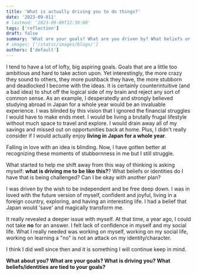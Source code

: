 ```yaml
---
title: 'What is actually driving you to do things?'
date: '2023-09-011'
# lastmod: '2023-09-09T12:30:00'
tags: ['reflection']
draft: false
summary: 'What are your goals? What are you driven by? What beliefs or identities are tied to those goals?'
# images: ['/static/images/blogs/']
authors: ['default']
---
```


I tend to have a lot of lofty, big aspiring goals. Goals that are a little too ambitious and hard to take action upon. Yet interestingly, the more crazy they sound to others, they more pushback they have, the more stubborn and deadlocked I become with the ideas. It is certainly counterintuitive (and a bad idea) to shut off the logical side of my brain and reject any sort of common sense. As an example, I desperatedly and strongly believed studying abroad in Japan for a whole year would be an invaluable experience. I was blinded by this vision that I ignored the financial struggles I would have to make ends meet. I would be living a brutally frugal lifestyle without much space to travel and explore. I
would drain away all of my savings and missed out on opportunities back at home. Plus, I didn't really consider if I would actually enjoy **living in Japan for a whole year**.

Falling in love with an idea is blinding. Now, I have gotten better at recognizing these moments of stubbornness in me but I still struggle.

What started to help me shift away from this way of thinking is asking myself: **what is driving me to be like this?**? What beliefs or identities do I have that is being challenged? Can I be okay with another plan?

I was driven by the wish to be independent and be free deep down. I was in loved with the future version of myself, confident and joyful, living in a foreign country, exploring, and having an interesting life. I had a belief that Japan would 'save' and magically transform me.

It really revealed a deeper issue with myself. At that time, a year ago, I could not take **no** for an answer. I felt lack of confidence in myself and my social life. What I really needed was working on myself, working on my social life, working on learning a "no" is not an attack on my identity/character.

I think I did well since then and it is something I will continue keep in mind.

**What about you? What are your goals? What is driving you? What beliefs/identities are tied to your goals?**
